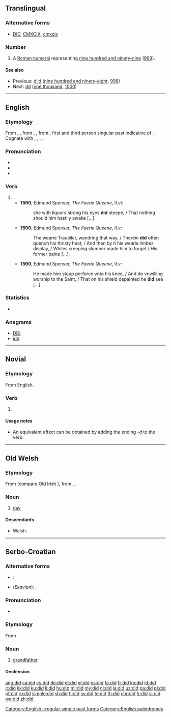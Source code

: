{{also|Did}}
==Translingual==

===Alternative forms===
* {{sense|roman numeral}} [[DID]], [[CMXCIX]], [[cmxcix]]
{{wikipedia|DID}}

===Number===
{{mul-number}}

# {{label|mul|informal}} A [[Roman numeral]] representing [[nine hundred and ninety-nine]] ([[999]]).

====See also====
* Previous: [[diid]] ([[nine hundred and ninety-eight]], [[998]])
* Next: [[dd]] ([[one thousand]], [[1000]])

----

==English==

===Etymology===
From {{etyl|enm|en}} {{term|didde|lang=enm}}, {{term|dude|lang=enm}}, from {{etyl|ang|en}} {{term|dyde|lang=ang}}, {{m|ang|*diede}}, from {{etyl|gem-pro|en}} {{m|gem-pro|*dedǭ}}, first and third person singular past indicative of {{etyl|gem-pro|en}} {{m|gem-pro|*dōną||to do}}. Cognate with {{etyl|sco|-}} {{term|did||did|lang=sco}}, {{etyl|fy|-}} {{term|die||did|lang=fy}}, {{etyl|nl|-}} {{term|deed||did|lang=nl}}, {{etyl|de|-}} {{term|tat||did|lang=de}}.

===Pronunciation===
* {{IPA|/dɪd/|lang=en}}
* {{audio|En-ca-did.ogg|Audio (CA)|lang=en}}
* {{rhymes|ɪd|lang=en}}

===Verb===
{{head|en|verb form}}

# {{en-simple past of|do}}
#* '''1590''', Edmund Spenser, ''The Faerie Queene'', II.vi:
#*: she with liquors strong his eyes '''did''' steepe, / That nothing should him hastily awake [...].
#* '''1590''', Edmund Spenser, ''The Faerie Queene'', II.v:
#*: The wearie Traueiler, wandring that way, / Therein '''did''' often quench his thristy heat, / And then by it his wearie limbes display, / Whiles creeping slomber made him to forget / His former paine [...].
#* '''1590''', Edmund Spenser, ''The Faerie Queene'', II.v:
#*: He made him stoup perforce vnto his knee, / And do vnwilling worship to the Saint, / That on his shield depainted he '''did''' see [...].

===Statistics===
* {{rank|should|can|made|83|did|such|great|must}}

===Anagrams===
* [[DDI#English|DDI]]
* [[idd#English|idd]]

[[Category:English irregular simple past forms]]
[[Category:English palindromes]]

----

==Novial==

===Etymology===
From English.

===Verb===
{{head|nov|particle}}

# {{context|lang=nov|auxiliary}} {{non-gloss definition|added to the front of a verb, it causes that verb to be in the past tense}}

====Usage notes====
* An equivalent effect can be obtained by adding the ending ''-d'' to the verb.

----

==Old Welsh==

===Etymology===
From {{etyl|cel-pro|owl}} {{m|cel-pro|*dīyos||day}} (compare Old Irish {{term|día|lang=sga}}), from {{etyl|ine-pro|owl}} {{m|ine-pro|*di̯ēus}}, {{m|ine-pro|*dyew-}}.

===Noun===
{{head|owl|noun|g=m}}

# [[day]]

====Descendants====
* Welsh: {{l/cy|dydd}}

----

==Serbo-Croatian==

===Alternative forms===
* {{qualifier|Ijekavian}}: {{l|sh|djȅd}}
* (''Ekavian''): {{l|sh|dȅda}}, {{l|sh|dȅd}}

===Pronunciation===
* {{IPA|/dîd/|lang=sh}}

===Etymology===
From {{etyl|sla-pro|sh}} {{m|sla-pro|*dědъ}}.

===Noun===
{{sh-noun|g=m|head=dȉd}}

# {{cx|Ikavian|lang=sh}} [[grandfather]]

====Declension====
{{sh-decl-noun
|dȉd|dìdovi/didi
|dida|didova/dida
|didu|didovima/didima
|dida|didove/dide
|dide|didovi/didi
|didu|didovima/didima
|didom|didovima/didima
}}

[[ang:did]]
[[ca:did]]
[[cs:did]]
[[de:did]]
[[et:did]]
[[el:did]]
[[es:did]]
[[fa:did]]
[[fr:did]]
[[ko:did]]
[[id:did]]
[[it:did]]
[[kk:did]]
[[ku:did]]
[[li:did]]
[[hu:did]]
[[ml:did]]
[[my:did]]
[[nl:did]]
[[ja:did]]
[[uz:did]]
[[pa:did]]
[[pl:did]]
[[pt:did]]
[[ru:did]]
[[simple:did]]
[[sh:did]]
[[fi:did]]
[[sv:did]]
[[te:did]]
[[th:did]]
[[chr:did]]
[[tr:did]]
[[vi:did]]
[[wa:did]]
[[zh:did]]
